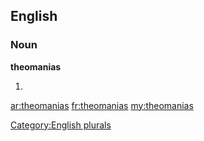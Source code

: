 ==English==

===Noun===
'''theomanias'''

# {{plural of|[[theomania]]}}

[[Category:English plurals]]

[[ar:theomanias]]
[[fr:theomanias]]
[[my:theomanias]]
